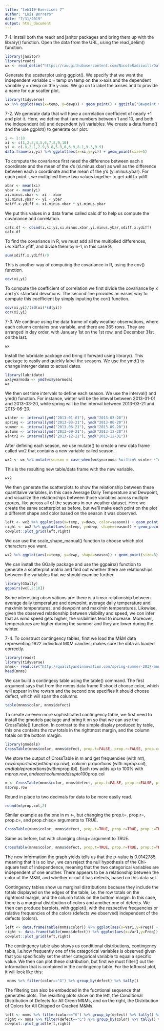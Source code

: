 ```yaml
---
title: "leb119-Exercises 7"
author: "Luis Borrero"
date: "7/31/2019"
output: html_document
---
```


7-1. Install both the readr and janitor packages and bring them up with the library() function. Open the data from the URL, using the read_delim() function.
```r
library(janitor)
library(readr)
wx <- read_delim("https://raw.githubusercontent.com/NicoleRadziwill/Data-for-R-Examples/master/kshd-2013.txt", delim="\t") %>% janitor::clean_names()
```

Generate the scatterplot using ggplot(). We specify that we want the independent variable x = temp on temp on the x-axis and the dependent variable y = dewp on the y-axis. We go on to label the axises and to provide a name for our scatter plot.
```r
library(tidyverse)
wx %>% ggplot(aes(x=temp, y=dewp)) + geom_point() + ggtitle("Dewpoint vs. Temperature") + xlab("Temperature (deg F)") + ylab("Dewpoint (deg F)")
```



7-2. We generate data that will have a correlation coefficient of nearly +1 and plot it. Here, we define that i are numbers between 1 and 10, and both the independent (xi) and dependent (yi) variables. We create a data.frame() and the use ggplot() to generate our plot. 
```r
i <- 1:10
xi <- c(1,2,3,4,5,6,7,8,9,10)
yi <- c(.8,2.1,2.9,3.8,5.3,6,6.9,8.1,9.3,9.9)
data.frame(xi,yi) %>% ggplot(aes(x=xi,y=yi)) + geom_point(size=5)
```

To compute the covariance first need the difference between each x coordinate and the mean of the x's (xi.minus.xbar) as well as the difference between each x coordinate and the mean of the y's (yi.minus.ybar). For each point i, we multiplied these two values together to get xdiff.x.ydiff. 
```r
xbar <- mean(xi)
ybar <- mean(yi)
xi.minus.xbar <- xi - xbar
yi.minus.ybar <- yi - ybar
xdiff.x.ydiff <- xi.minus.xbar * yi.minus.ybar
```

We put this values in a data frame called calc.df to help us compute the covariance and correlation. 
```r
calc.df <- cbind(i,xi,yi,xi.minus.xbar,yi.minus.ybar,xdiff.x.ydiff)
calc.df
```

To find the covariance in R, we must add all the multiplied differences, i.e. xdiff.x.yfiff, and divide them by n-1, in this case 9. 
```r
sum(xdiff.x.ydiff)/9
```

This is another way of computing the covariance in R, using the cov() function. 
```r
cov(xi,yi)
```

To compute the coefficient of correlation we first divide the covariance by x and y's standard deviations. The second line provides an easier way to compute this coefficient by simply inputing the cor() function. 
```r
cov(xi,yi)/(sd(xi)*sd(yi))
cor(xi,yi)
```



7-3. We continue using the data frame of daily weather observations, where each column contains one variable, and there are 365 rows. They are arranged in day order, with January 1st on the 1st row, and December 31st on the last.
```r
wx
```

Install the lubridate package and bring it forward using library(). This package to easily and quickly label the seasons. We use the ymd() to change interger dates to actual dates. 
```r
library(lubridate)
wx$yearmoda <- ymd(wx$yearmoda)
wx
```

We then set time intervals to define each season. We use the interval() and ymd() function. For instance, winter will be the inteval between 2013-01-01 and 2013-03-20, while spring will be the interval between  2013-03-21 and 2013-06-20. 
```r
winter <- interval(ymd("2013-01-01"), ymd("2013-03-20"))
spring <- interval(ymd("2013-03-21"), ymd("2013-06-20"))
summer <- interval(ymd("2013-06-21"), ymd("2013-09-20"))
autumn <- interval(ymd("2013-09-21"), ymd("2013-12-20"))
wintr2 <- interval(ymd("2013-12-21"), ymd("2013-12-31"))
```

After defining each season, we use mutate() to create a new data frame called wx2 that contains a new variable called season. 
```r
wx2 <- wx %>% mutate(season = case_when(wx$yearmoda %within% winter ~"winter",wx$yearmoda %within% spring ~"spring", wx$yearmoda %within% summer ~"summer", wx$yearmoda %within% autumn ~"autumn", wx$yearmoda %within% wintr2 ~"winter"))
```

This is the resulting new table/data frame with the new variable. 
```r
wx2
```

We then generate the scatterplots to show the relationship between these quantitaive variables, in this case Average Daily Temperature and Dewpoint, and visualize the relationships between those variables across multiple groups, like across all of the seasons in our weather dataset. Here we create the same scatterplot as before, but we’ll make each point on the plot a different shape and color based on the season it was observed.
```r
left <- wx2 %>% ggplot(aes(x=temp, y=dewp, color=season)) + geom_point(size=3)
right <- wx2 %>% ggplot(aes(x=temp, y=dewp, shape=season)) + geom_point(size=3)
cowplot::plot_grid(left,right)
```

We can use the scale_shape_manual() function to choose which plot characters you want.
```r
wx2 %>% ggplot(aes(x=temp, y=dewp, shape=season)) + geom_point(size=3) + scale_shape_manual(values=c(0,7,15,20))
```

We can install the GGally package and use the ggpairs() function to generate a scatterplot matrix and find out whether there are relationships between the variables that we should examine further. 
```r
library(GGally)
ggpairs(wx[,2:10]) 
```

Some interesting observations are: there is a linear relationship between average daily temperature and dewpoint, average daily temperature and max/min temperatures, and dewpoint and max/min temperatures. Likewise, given the observed relationship between visibility and speed, we con infer that as wind speed gets higher, the visibilities tend to increase. Moreover, temperatures are higher during the summer and they are lower during the winter. 



7-4. To construct contingency tables, first we load the M&M data representing 1922 individual M&M candies; makes sure the data as loaded correctly. 
```r
library(readr)
library(tidyverse)
mnms<- read.csv("http://qualityandinnovation.com/spring-summer-2017-mnms")
head(mnms)
```

We can build a contingecy table using the table() command. The first argument says that from the mnms data frame R should choose color, which will appear in the rowsm and the second one specifies it should choose defect, which will span the columns. 
```r
table(mnms$color, mnms$defect)
```

To create an even more sophisticated contingency table, we first need to install the gmodels package and bring it on so that we can use the CrossTable() function. In contrast to the simple display produced by table, this one contains the row totals in the rightmost margin, and the column totals on the bottom margin.
```r
library(gmodels)
CrossTable(mnms$color, mnms$defect, prop.t=FALSE, prop.r=FALSE, prop.c=FALSE, prop.chisq=FALSE, chisq=FALSE)
```

We store the output of CrossTable in m and get frequencies (with m$t), row proportions (with m$prop.row), column proportions (with m$prop.col), and table proportions (with m$prop.tbl). Each row adds up to 100% with m$prop.row, and each column adds up to 100% with m$prop.col
```r
m <- CrossTable(mnms$color, mnms$defect, prop.t=FALSE, prop.r=FALSE, prop.c=FALSE, prop.chisq=FALSE, chisq=FALSE)
m$prop.row
```

Round in place to two decimals for data to be more easily read. 
```r
round(m$prop.col,2)
```

Similar example as the one in m <-, but changing the prop.t=, prop.r=, prop.c=, and prop.chisq= arguments to TRUE. 
```r
CrossTable(mnms$color, mnms$defect, prop.t=TRUE, prop.r=TRUE, prop.c=TRUE, prop.chisq=TRUE, chisq=FALSE)
```

Same as before, but with changing chisq= argument to TRUE.
```r
CrossTable(mnms$color, mnms$defect, prop.t=TRUE, prop.r=TRUE, prop.c=TRUE, prop.chisq=TRUE, chisq=TRUE)
```

The new information the graph yields tells us that the p-value is 0.0142785, meaning that it is so low , we can reject the null hypothesis of the Chi-square test of independence, meaning that the two categorical
variables are independent of one another. There appears to be a relationship between the color of the M&M, and whether or not it has defects, based on this data set.

Contingency tables show us marginal distributions because they include the totals displayed on the edges of the table, i.e. the row totals on the rightmost margin, and the column totals on the bottom margin. In this case, there is a marginal distribution of colors and another one of defects. We then can produce barplots, with ggplot(), with the respective frequencies or relative frequencies of the colors (defects we observed) independent of the defects (colors).  
```r
left <- data.frame(table(mnms$color)) %>% ggplot(aes(x=Var1,y=Freq)) + geom_bar(stat="identity") + ggtitle("Marginal Distribution of Colors") + xlab("Colors") + ylab("Counts")
right <- data.frame(table(mnms$defect)) %>% ggplot(aes(x=Var1,y=Freq)) + geom_bar(stat="identity") + ggtitle("Marginal Distribution of Defects") + xlab("Defects") + ylab("Counts")
cowplot::plot_grid(left,right)
```

The contingency table also shows us conditional distributions, contingency table, i.e.how frequently one of the categorical variables is observed given that you specifically set the other categorical variable to equal a specific value. We then can plot these distribution, but first we must filter() out the information that is contained in the contingency table. For the leftmost plot, it will look like this:
```r
 mnms %>% filter(color=="G") %>% group_by(defect) %>% tally()
```

The filtering can also be embedded in the fucntional sequence that generates plots. The resulting plots show on the left, the Conditional Distribution of Defects for All Green M&Ms, and on the right, the Distribution of Colors for All Chipped or Cracked M&Ms. 
```r
left <- mnms %>% filter(color=="G") %>% group_by(defect) %>% tally() %>% ggplot(aes(x=defect,y=n)) + geom_bar(stat="identity") + ggtitle("Conditional Distribution of Defects (Green)") + xlab("Defects") + ylab("Counts")
right <- mnms %>% filter(defect=="C") %>% group_by(color) %>% tally() %>% ggplot(aes(x=color,y=n)) + geom_bar(stat="identity") + ggtitle("Conditional Distribution of Colors\n(Chipped/Cracked)") + xlab("Colors") + ylab("Counts")
cowplot::plot_grid(left,right) 
```

